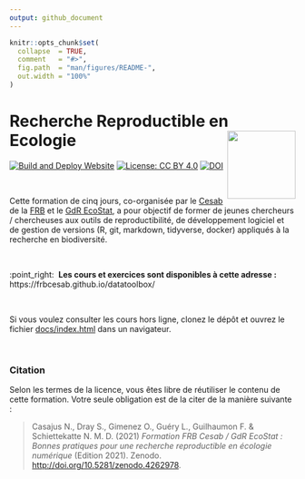 ```yaml
---
output: github_document
---
```


<!-- README.md is generated from README.Rmd. Please edit that file -->

```r
knitr::opts_chunk$set(
  collapse  = TRUE,
  comment   = "#>",
  fig.path  = "man/figures/README-",
  out.width = "100%"
)
```


Recherche Reproductible en Ecologie <img src="man/figures/datatoolbox-logo.png" height="120" align="right"/>
=========================================================


<!-- badges: start -->
[![Build and Deploy Website](https://github.com/frbcesab/datatoolbox/actions/workflows/render-site.yml/badge.svg)](https://github.com/frbcesab/datatoolbox/actions/workflows/render-site.yml)
[![License: CC BY 4.0](https://img.shields.io/badge/License-CC%20BY%204.0-lightgreen.svg)](https://choosealicense.com/licenses/cc-by-4.0/)
[![DOI](https://zenodo.org/badge/213662591.svg)](https://zenodo.org/badge/latestdoi/213662591)
<!-- badges: end -->



<br />


Cette formation de cinq jours, co-organisée par le 
[Cesab](https://www.fondationbiodiversite.fr/la-fondation/le-cesab/) de la 
[FRB](https://www.fondationbiodiversite.fr) et le 
[GdR EcoStat](https://sites.google.com/site/gdrecostat/), 
a pour objectif de former de jeunes chercheurs / chercheuses aux outils 
de reproductibilité, de développement logiciel et de gestion de versions 
(R, git, markdown, tidyverse, docker) appliqués à la recherche en biodiversité.


<br />


:point_right: &nbsp;**Les cours et exercices sont disponibles à cette adresse :** https://frbcesab.github.io/datatoolbox/



<br />



Si vous voulez consulter les cours hors ligne, clonez le dépôt et ouvrez le fichier
[docs/index.html](https://github.com/frbcesab/datatoolbox/tree/master/docs/index.html)
dans un navigateur.


<br/>


### Citation



Selon les termes de la licence, vous êtes libre de réutiliser le contenu de cette 
formation. Votre seule obligation est de la citer de la manière suivante :

> Casajus N., Dray S., Gimenez O., Guéry L., Guilhaumon F. & Schiettekatte N. M. D. (2021)
> _Formation FRB Cesab / GdR EcoStat : Bonnes pratiques pour une recherche reproductible en écologie numérique_ (Edition 2021). Zenodo. [http://doi.org/10.5281/zenodo.4262978](http://doi.org/10.5281/zenodo.4262978).
